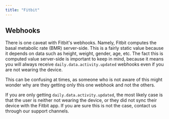 ```yaml
---
title: "Fitbit"
---
```


## Webhooks

There is one caveat with Fitbit's webhooks. Namely, Fitbit computes the basal metabolic rate (BMR) server-side. This is a fairly static value because it depends on data such as height, weight, gender, age, etc. The fact this is computed value server-side is important to keep in mind, because it means you will always receive `daily.data.activity.updated` webhooks even if you are not wearing the device.

This can be confusing at times, as someone who is not aware of this might wonder why are they getting only this one webhook and not the others.

If you are only getting `daily.data.activity.updated`, the most likely case is that the user is neither not wearing the device, or they did not sync their device with the Fitbit app. If you are sure this is not the case, contact us through our support channels.
